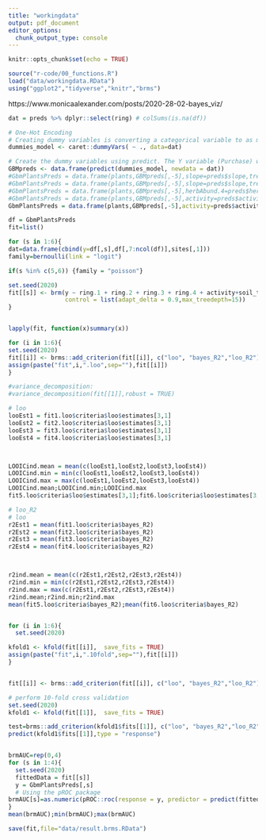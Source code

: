 ```yaml
---
title: "workingdata"
output: pdf_document
editor_options: 
  chunk_output_type: console
---
```


```r
knitr::opts_chunk$set(echo = TRUE)
```

```r
source("r-code/00_functions.R")
load("data/workingdata.RData")
using("ggplot2","tidyverse","knitr","brms")
```



https://www.monicaalexander.com/posts/2020-28-02-bayes_viz/


```r
dat = preds %>% dplyr::select(ring) # colSums(is.na(df))

# One-Hot Encoding
# Creating dummy variables is converting a categorical variable to as many binary variables as here are categories.
dummies_model <- caret::dummyVars( ~ ., data=dat)

# Create the dummy variables using predict. The Y variable (Purchase) will not be present in trainData_mat.
GBMpreds <- data.frame(predict(dummies_model, newdata = dat))
#GbmPlantsPreds = data.frame(plants,GBMpreds[,-5],slope=preds$slope,treeAbund.4 = preds$treeAbund.4,plant_comunity.altered.forest=preds$plant_comunity.altered.forest)
#GbmPlantsPreds = data.frame(plants,GBMpreds[,-5],slope=preds$slope,treeAbund.4 = preds$treeAbund.4)
#GbmPlantsPreds = data.frame(plants,GBMpreds[,-5],herbAbund.4=preds$herbAbund.4,treeAbund.4 = preds$treeAbund.4,plant_comunity.altered.forest=preds$plant_comunity.altered.forest)
#GbmPlantsPreds = data.frame(plants,GBMpreds[,-5],activity=preds$activity,plant_comunity.forest=preds$plant_comunity.forest,plant_comunity.altered.forest=preds$plant_comunity.altered.forest)
GbmPlantsPreds = data.frame(plants,GBMpreds[,-5],activity=preds$activity,soil_type.2=preds$soil_type.2,plant_comunity.altered.forest=preds$plant_comunity.altered.forest)
```




```r
df = GbmPlantsPreds
fit=list()

for (s in 1:6){
dat=data.frame(cbind(y=df[,s],df[,7:ncol(df)],sites[,1]))
family=bernoulli(link = "logit")

if(s %in% c(5,6)) {family = "poisson"}

set.seed(2020)
fit[[s]] <- brm(y ~ ring.1 + ring.2 + ring.3 + ring.4 + activity+soil_type.2 + plant_comunity.altered.forest+(1|site_id),data=dat,family=family,iter = 5000,chains=4,
                control = list(adapt_delta = 0.9,max_treedepth=15))
}


lapply(fit, function(x)summary(x))
```

```r
for (i in 1:6){
set.seed(2020)
fit[[i]] <- brms::add_criterion(fit[[i]], c("loo", "bayes_R2","loo_R2"))
assign(paste("fit",i,".loo",sep=""),fit[[i]])
}

#variance_decomposition:
#variance_decomposition(fit[[1]],robust = TRUE)

# loo
looEst1 = fit1.loo$criteria$loo$estimates[3,1]
looEst2 = fit2.loo$criteria$loo$estimates[3,1]
looEst3 = fit3.loo$criteria$loo$estimates[3,1]
looEst4 = fit4.loo$criteria$loo$estimates[3,1]



LOOICind.mean = mean(c(looEst1,looEst2,looEst3,looEst4))
LOOICind.min = min(c(looEst1,looEst2,looEst3,looEst4))
LOOICind.max = max(c(looEst1,looEst2,looEst3,looEst4))
LOOICind.mean;LOOICind.min;LOOICind.max
fit5.loo$criteria$loo$estimates[3,1];fit6.loo$criteria$loo$estimates[3,1]

# loo_R2
# loo
r2Est1 = mean(fit1.loo$criteria$bayes_R2)
r2Est2 = mean(fit2.loo$criteria$bayes_R2)
r2Est3 = mean(fit3.loo$criteria$bayes_R2)
r2Est4 = mean(fit4.loo$criteria$bayes_R2)



r2ind.mean = mean(c(r2Est1,r2Est2,r2Est3,r2Est4))
r2ind.min = min(c(r2Est1,r2Est2,r2Est3,r2Est4))
r2ind.max = max(c(r2Est1,r2Est2,r2Est3,r2Est4))
r2ind.mean;r2ind.min;r2ind.max
mean(fit5.loo$criteria$bayes_R2);mean(fit6.loo$criteria$bayes_R2)



```

```r
for (i in 1:6){
  set.seed(2020)

kfold1 <- kfold(fit[[i]],  save_fits = TRUE)
assign(paste("fit",i,".10fold",sep=""),fit[[i]])
}


fit[[i]] <- brms::add_criterion(fit[[i]], c("loo", "bayes_R2","loo_R2"))
```



```r
# perform 10-fold cross validation
set.seed(2020)
kfold1 <- kfold(fit[[1]],  save_fits = TRUE)

test=brms::add_criterion(kfold1$fits[[1]], c("loo", "bayes_R2","loo_R2"))
predict(kfold1$fits[[1]],type = "response")


brmAUC=rep(0,4)
for (s in 1:4){
  set.seed(2020)
  fittedData = fit[[s]]
  y = GbmPlantsPreds[,s]
  # Using the pROC package
brmAUC[s]=as.numeric(pROC::roc(response = y, predictor = predict(fittedData, type = "response")[ , "Estimate"], plot = FALSE, print.auc = TRUE)$auc)
}
mean(brmAUC);min(brmAUC);max(brmAUC)

```



```r
save(fit,file="data/result.brms.RData")
```

